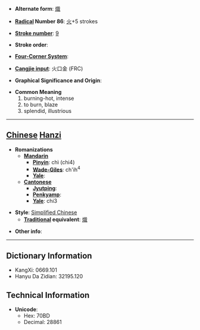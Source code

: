 * '''Alternate form''': [[熾]]

* '''[[Wiktionary:Chinese radical index| Radical]] Number 86''': [[Wiktionary:Chinese radical index 火|火]]+5 strokes

* '''[[Wiktionary:Chinese total strokes index|Stroke number]]''': [[Wiktionary:Chinese total strokes index 9|9]]

* '''Stroke order''': 

* '''[[Wiktionary:Chinese four corner index|Four-Corner System]]''': 

* '''[[Wiktionary:Chinese Cangjie index|Cangjie input]]''': 火口金 (FRC)

* '''Graphical Significance and Origin''': 

* '''Common Meaning'''
*#burning-hot, intense
*# to burn, blaze
*# splendid, illustrious


----

== [[Chinese]] [[Hanzi]] ==

* '''Romanizations'''
** '''[[Mandarin]]'''
*** '''[[Pinyin]]''': chì (chi4)
*** '''[[Wade-Giles]]''': ch'ih<sup>4</sup>
*** '''[[Yale]]''': 
** '''[[Cantonese]]'''
*** '''[[Jyutping]]''':
*** '''[[Penkyamp]]''': 
*** '''[[Yale]]''': chi3

* '''Style''': [[Simplified Chinese]] 
** '''[[Traditional Chinese|Traditional]] equivalent''': [[熾]]

* '''Other info''': 

----

== Dictionary Information ==

* KangXi: 0669.101
* Hanyu Da Zidian: 32195.120

== Technical Information ==

* '''Unicode''':
** Hex: 70BD
** Decimal: 28861